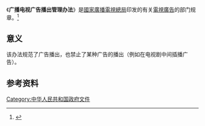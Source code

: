 《'''广播电视广告播出管理办法'''》是[[國家廣播電視總局|國家廣播電視總局]]印发的有关[[電視廣告|電視廣告]]的部门规章。<ref>{{Cite web|title=广播电视广告播出管理办法|url=http://www.nrta.gov.cn/art/2009/9/10/art_1588_43800.html|accessdate=2020-10-02|author=|date=2009-09-10|format=|work=国家广播电视总局|publisher=|language=zh-cn|archive-date=2022-01-02|archive-url=https://web.archive.org/web/20220102081840/http://www.nrta.gov.cn/art/2009/9/10/art_1588_43800.html}}</ref>

{{Wikisource|广播电视广告播出管理办法}}

==意义==
该办法规范了广告播出，也禁止了某种广告的播出（例如在电视剧中间插播广告）。

==参考资料==
{{reflist}}

{{中华人民共和国小作品}}
[[Category:中华人民共和国政府文件|Category:中华人民共和国政府文件]]